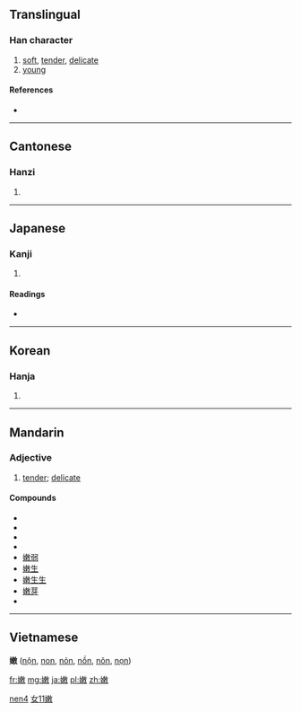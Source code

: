 ==Translingual==

===Han character===
{{Han char|rn=38|rad=女|as=11|sn=14|four=4844<sub>0</sub>|canj=女木中大 (VDLK)}}

# [[soft]], [[tender]], [[delicate]]
# [[young]]

====References====
* {{Han ref|kx=0270.110|dkj=06666|dj=0538.070|hdz=21075.150|uh=5AE9|ud=23273|bh=B9E0|bd=47584}}

----

==Cantonese==

===Hanzi===
{{yue-hanzi|jyut=|y=nyun6}}

# {{defn|Cantonese|sort=女11}}

----

==Japanese==

===Kanji===
{{ja-kanji|grade=|rs=女11}}

# {{defn|Japanese|sort=女11}}

====Readings====
* {{ja-readings|on=[[どん]] (don), [[のん]] (non), [[ぜん]] (zen)|kun=[[わかい]] (wakai)}}

----

==Korean==

===Hanja===
{{ko-hanja|hangeul=눈|rv=nun|mr=nun}}

# {{defn|Korean|sort=女11}}

----

==Mandarin==

===Adjective===
{{cmn-adj|ts|pin=nèn|pint=nen4|rs=女11}}

# [[tender]]; [[delicate]]

====Compounds====
* {{zh-ts|嫩紅|嫩红}}
* {{zh-ts|嫩黃|嫩黄}}
* {{zh-ts|嫩綠|嫩绿}}
* {{zh-ts|嫩氣|嫩气}}
* [[嫩弱]]
* [[嫩生]]
* [[嫩生生]]
* [[嫩芽]]
* {{zh-ts|嫩葉|嫩叶}}

[[Category:zh-cn:Intermediate Mandarin|nen4]]
[[Category:zh-tw:Intermediate Mandarin|女11嫩]]

----

==Vietnamese==
'''嫩''' ([[nộn]], [[non]], [[nỏn]], [[nồn]], [[nõn]], [[nọn]])

[[fr:嫩]]
[[mg:嫩]]
[[ja:嫩]]
[[pl:嫩]]
[[zh:嫩]]